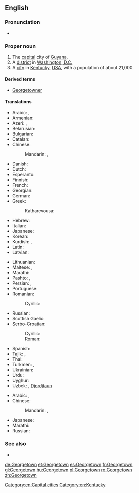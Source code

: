 {{slim-wikipedia|Georgetown (disambiguation)}}
{{also|George Town}}
==English==
{{wikipedia}}

===Pronunciation===
* {{homophones|lang=en|George Town}}

===Proper noun===
{{en-proper noun}}

# The [[capital]] city of [[Guyana]].
# A [[district]] in [[Washington, D.C.]]
# A [[city]] in [[Kentucky]], [[United States|USA]], with a population of about 21,000.

====Derived terms====
* [[Georgetowner]]

====Translations====
{{trans-top|capital of Guyana}}
* Arabic: {{t-|ar|جورجتاون|m|tr=jurjtawn|sc=Arab}}, {{t-|ar|جورج تاون|m|tr=jurj tawn|sc=Arab}}
* Armenian: {{t-|hy|Ջորջտաուն|tr=Ǧorǧtaun|sc=Armn}}
* Azeri: {{t-|az|Ҹорҹтаун|sc=Cyrl}}, {{t-|az|Corctaun}}
* Belarusian: {{t-|be|Джорджтаўн|tr=Džordžtaŭn|sc=Cyrl}}
* Bulgarian: {{t-|bg|Джорджтаун|sc=Cyrl}}
* Catalan: {{t-|ca|Georgetown}}
* Chinese:
*: Mandarin: {{t|cmn|喬治敦|sc=Hani}}, {{t|cmn|乔治敦|tr=Qiáozhìdūn|sc=Hani}}
* Danish: {{t-|da|Georgetown}}
* Dutch: {{t-|nl|Georgetown}}
* Esperanto: {{t-|eo|Ĝorĝtaŭno}}
* Finnish: {{t-|fi|Georgetown}}
* French: {{t-|fr|Georgetown}}
* Georgian: {{t-|ka|ჯორჯტაუნი|tr=džordžtauni|sc=Geor}}
* German: {{t+|de|Georgetown}}
* Greek: {{t-|el|Τζόρτζταουν|tr=Tzórtztaoun|sc=Grek}}
*: Katharevousa: {{t-|el|Τζώρτζταουν|tr=Tzṓrtztaoun|sc=Grek}}
* Hebrew: {{t-|he|ג'ורג' טאון|sc=Hebr}}
* Italian: {{t-|it|Georgetown}}
* Japanese: {{t-|ja|ジョージタウン|tr=Jōjitaun|sc=Jpan}}
* Korean: {{t+|ko|조지타운|tr=Jojitaun|sc=Hang}}
* Kurdish: {{t-|ku|جۆرج تاون|sc=ku-Arab}}, {{t-|ku|Corctawn}}
* Latin: {{t|la|Georgiopolis}}
* Latvian: {{t-|lv|Džordžtauna}}
{{trans-mid}}
* Lithuanian: {{t-|lt|Džordžtaunas}}
* Maltese: {{t-|mt|Ġorġtawn}}, {{t-|mt|Belt ta' Ġorġ}}
* Marathi: {{t-|mr|जॉर्जटाउन|n|tr=jǒrjṭāun|sc=Deva}}
* Pashto: {{t-|ps|جورج ټون|tr=jorj ṫaun|sc=ps-Arab}}, {{t-|ps|جورج ټاون|tr=jorj ṫāūn|sc=ps-Arab}}
* Persian: {{t-|fa|جورج تاون|tr=jorj tāun|sc=fa-Arab}}, {{t-|fa|جورج تائون|tr=jorj tā'ūn|sc=fa-Arab}}
* Portuguese: {{t-|pt|Georgetown}}
* Romanian: {{t+|ro|Georgetown}}
*: Cyrillic: {{t-|ro|Ӂеорӂетаун|tr=Djeordjetaun|sc=Cyrl}}
* Russian: {{t-|ru|Джорджтаун|m|tr=Džórdžtaun, Džordžtáun|sc=Cyrl}}
* Scottish Gaelic: {{t-|gd|Baile Dheòrsa}}
* Serbo-Croatian:
*: Cyrillic: {{t-|sh|Џорџтаун|m|sc=Cyrl}}
*: Roman: {{t-|sh|Džordžtaun|m}}
* Spanish: {{t+|es|Georgetown}}
* Tajik: {{t-|tg|Ҷорҷтаун|tr=Ǧorǧtaun|sc=Cyrl}}, {{t-|tg|جارجتون|tr=Jôrjtaun|sc=Arab}}
* Thai: {{t-|th|จอร์จทาวน์|sc=Thai|tr=jòttaao}}
* Turkmen: {{t-|tk|Джорджтаун|sc=Cyrl}}, {{t-|tk|Jorjtaun}}
* Ukrainian: {{t-|uk|Джорджтаун|sc=Cyrl}}
* Urdu: {{t-|ur|جارج ٹاؤن|tr=jārj ṫā'un|sc=ug-Arab}}
* Uyghur: {{t-|ug|جورجتاۋن|tr=Jorjtawn|sc=ug-Arab}}
* Uzbek: {{t-|uz|Джорджтаун|sc=Cyrl}}, [[Djordjtaun]]
{{trans-bottom}}

{{trans-top|district of Washington, DC}}
* Arabic: {{t-|ar|جورجتاون|m|tr=jurjtawn|sc=Arab}}, {{t-|ar|جورج تاون|m|tr=jurj tawn|sc=Arab}}
* Chinese:
*: Mandarin: {{t|cmn|喬治敦|sc=Hani}}, {{t|cmn|乔治敦|tr=Qiáozhìdūn|sc=Hani}}
{{trans-mid}}
* Japanese: {{t-|ja|ジョージタウン|tr=Jōjitaun}}
* Marathi: {{t-|mr|जॉर्जटाउन|tr=jǒrjaṭāuna|sc=Deva}}
* Russian: {{t-|ru|Джорджтаун|m|tr=Džórdžtaun, Džordžtáun|sc=Cyrl}}
{{trans-bottom}}

===See also===
* {{pedia}}

[[Category:en:Capital cities]]
[[Category:en:Kentucky]]

[[de:Georgetown]]
[[et:Georgetown]]
[[es:Georgetown]]
[[fr:Georgetown]]
[[gl:Georgetown]]
[[hu:Georgetown]]
[[pl:Georgetown]]
[[ro:Georgetown]]
[[zh:Georgetown]]